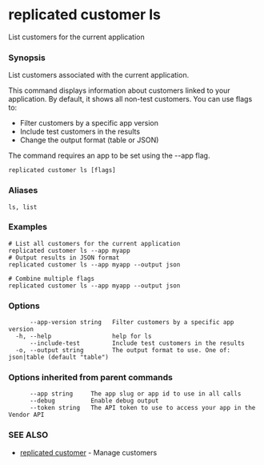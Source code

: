 # replicated customer ls

List customers for the current application

### Synopsis

List customers associated with the current application.

This command displays information about customers linked to your application.
By default, it shows all non-test customers. You can use flags to:
- Filter customers by a specific app version
- Include test customers in the results
- Change the output format (table or JSON)

The command requires an app to be set using the --app flag.

```
replicated customer ls [flags]
```

### Aliases

```
ls, list
```

### Examples

```
# List all customers for the current application
replicated customer ls --app myapp
# Output results in JSON format
replicated customer ls --app myapp --output json

# Combine multiple flags
replicated customer ls --app myapp --output json
```

### Options

```
      --app-version string   Filter customers by a specific app version
  -h, --help                 help for ls
      --include-test         Include test customers in the results
  -o, --output string        The output format to use. One of: json|table (default "table")
```

### Options inherited from parent commands

```
      --app string     The app slug or app id to use in all calls
      --debug          Enable debug output
      --token string   The API token to use to access your app in the Vendor API
```

### SEE ALSO

* [replicated customer](replicated-cli-customer)	 - Manage customers


